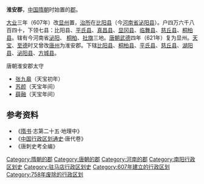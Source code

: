 '''淮安郡'''，[[中国|中国]][[隋朝|隋朝]]时始置的[[郡|郡]]。

[[大业_(年号)|大业]]三年（607年）改[[顯州_(隋朝)|显州]]置，[[治所|治所]]在[[比阳县|比阳县]]（今[[河南省|河南省]][[泌阳县|泌阳县]]）。户四万六千八百四十，下领七县：比阳县、[[平氏县|平氏县]]、[[真昌县|真昌县]]、[[显冈县|显冈县]]、[[临舞县|临舞县]]、[[慈丘县|慈丘县]]、[[桐柏县|桐柏县]]。辖有今河南省[[泌阳县|泌阳]]、 [[桐柏县|桐柏]]、[[社旗县|社旗]]三地。[[唐朝|唐朝]][[武德|武德]]四年（621年）复为显州。[[天宝_(唐朝)|天宝]]、[[至德_(唐朝)|至德]]时又曾改[[唐州_(唐朝)|唐州]]为淮安郡。下辖[[比阳县|比阳县]]、[[桐柏县|桐柏县]]、[[平氏县|平氏县]]、[[慈丘县|慈丘县]]、[[湖阳县|湖阳县]]、[[泌阳县|泌阳县]]、[[方城县|方城县]]。

;唐朝淮安郡太守
*[[张九皋|张九皋]]（天宝初年）
*[[苏颜|苏颜]]（天宝年间）
*[[薛融|薛融]]（天宝年间）

== 参考资料 ==
*《[[隋书|隋书]]·志第二十五·地理中》
* 《[[中国行政区划通史|中国行政区划通史]]·唐代卷》
* 《唐刺史考全编》

{{隋朝行政區劃|nocat}}

{{DEFAULTSORT:H}}
[[Category:隋朝的郡|Category:隋朝的郡]]
[[Category:唐朝的郡|Category:唐朝的郡]]
[[Category:河南的郡|Category:河南的郡]]
[[Category:南阳行政区划史|Category:南阳行政区划史]]
[[Category:驻马店行政区划史|Category:驻马店行政区划史]]
[[Category:607年建立的行政区划|Category:607年建立的行政区划]]
[[Category:758年废除的行政区划|Category:758年废除的行政区划]]